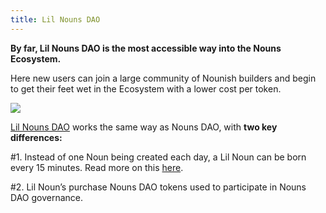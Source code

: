 ```yaml
---
title: Lil Nouns DAO
---
```


**By far, Lil Nouns DAO is the most accessible way into the Nouns Ecosystem.**

Here new users can join a large community of Nounish builders and begin to get their feet wet in the Ecosystem with a lower cost per token.

![](/assets/lil-nouns-auction-completed.png)

[Lil Nouns DAO](http://www.lilnouns.wtf) works the same way as Nouns DAO, with **two key differences:**

\#1. Instead of one Noun being created each day, a Lil Noun can be born every 15 minutes. Read more on this [here](https://lilnouns.wtf).

\#2. Lil Noun’s purchase Nouns DAO tokens used to participate in Nouns DAO governance.

